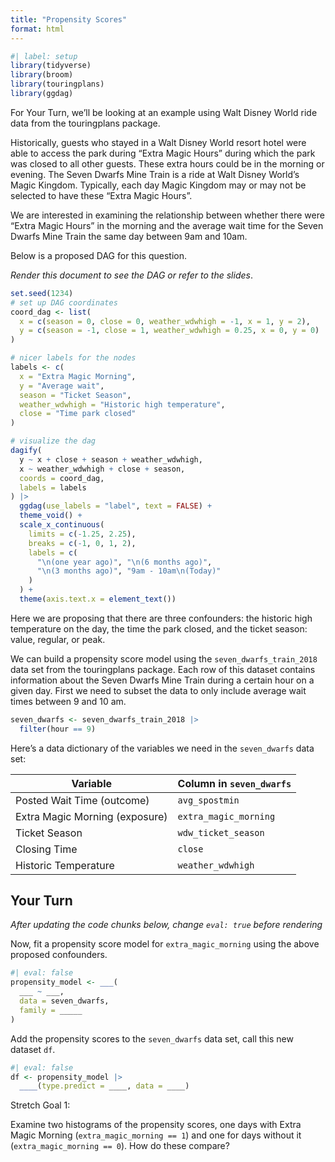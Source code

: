 ```yaml
---
title: "Propensity Scores"
format: html
---
```


```r
#| label: setup
library(tidyverse)
library(broom)
library(touringplans)
library(ggdag)
```

For Your Turn, we'll be looking at an example using Walt Disney World ride data from the touringplans package.

Historically, guests who stayed in a Walt Disney World resort hotel were able to access the park during "Extra Magic Hours" during which the park was closed to all other guests.
These extra hours could be in the morning or evening.
The Seven Dwarfs Mine Train is a ride at Walt Disney World's Magic Kingdom. Typically, each day Magic Kingdom may or may not be selected to have these "Extra Magic Hours".

We are interested in examining the relationship between whether there were "Extra Magic Hours" in the morning and the average wait time for the Seven Dwarfs Mine Train the same day between 9am and 10am.

Below is a proposed DAG for this question.

*Render this document to see the DAG or refer to the slides*.

```r
set.seed(1234)
# set up DAG coordinates
coord_dag <- list(
  x = c(season = 0, close = 0, weather_wdwhigh = -1, x = 1, y = 2),
  y = c(season = -1, close = 1, weather_wdwhigh = 0.25, x = 0, y = 0)
)

# nicer labels for the nodes
labels <- c(
  x = "Extra Magic Morning",
  y = "Average wait",
  season = "Ticket Season",
  weather_wdwhigh = "Historic high temperature",
  close = "Time park closed"
)

# visualize the dag
dagify(
  y ~ x + close + season + weather_wdwhigh,
  x ~ weather_wdwhigh + close + season,
  coords = coord_dag,
  labels = labels
) |>
  ggdag(use_labels = "label", text = FALSE) +
  theme_void() +
  scale_x_continuous(
    limits = c(-1.25, 2.25), 
    breaks = c(-1, 0, 1, 2), 
    labels = c(
      "\n(one year ago)", "\n(6 months ago)",
      "\n(3 months ago)", "9am - 10am\n(Today)"
    )
  ) +
  theme(axis.text.x = element_text())
```

Here we are proposing that there are three confounders: the historic high temperature on the day, the time the park closed, and the ticket season: value, regular, or peak.

We can build a propensity score model using the `seven_dwarfs_train_2018` data set from the touringplans package.
Each row of this dataset contains information about the Seven Dwarfs Mine Train during a certain hour on a given day.
First we need to subset the data to only include average wait times between 9 and 10 am.

```r
seven_dwarfs <- seven_dwarfs_train_2018 |>
  filter(hour == 9)
```

Here's a data dictionary of the variables we need in the `seven_dwarfs` data set:

| Variable                       | Column in `seven_dwarfs` |
|--------------------------------|--------------------------|
| Posted Wait Time (outcome)     | `avg_spostmin`           |
| Extra Magic Morning (exposure) | `extra_magic_morning`    |
| Ticket Season                  | `wdw_ticket_season`      |
| Closing Time                   | `close`                  |
| Historic Temperature           | `weather_wdwhigh`        |

## Your Turn

*After updating the code chunks below, change `eval: true` before rendering*

Now, fit a propensity score model for `extra_magic_morning` using the above proposed confounders.

```r
#| eval: false
propensity_model <- ___(
  ___ ~ ___,
  data = seven_dwarfs,
  family = _____
)
```

Add the propensity scores to the `seven_dwarfs` data set, call this new dataset `df`.

```r
#| eval: false
df <- propensity_model |>
  ____(type.predict = ____, data = ____)
```

Stretch Goal 1:

Examine two histograms of the propensity scores, one days with Extra Magic Morning (`extra_magic_morning == 1`) and one for days without it (`extra_magic_morning == 0`).
How do these compare?

```r

```
